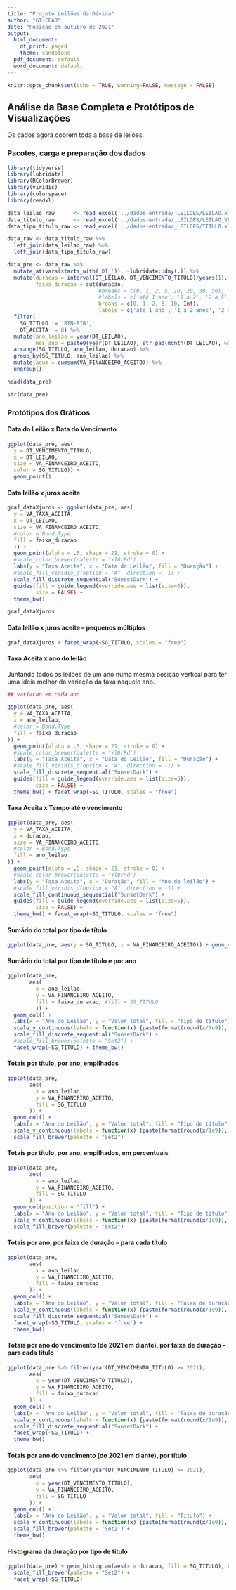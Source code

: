 ```yaml
---
title: "Projeto Leilões da Dívida"
author: "GT-CEAD"
date: "Posição em outubro de 2021"
output:
  html_document:
    df_print: paged
    theme: sandstone
  pdf_document: default
  word_document: default
---
```


```r
knitr::opts_chunk$set(echo = TRUE, warning=FALSE, message = FALSE)
```

## Análise da Base Completa e Protótipos de Visualizações

Os dados agora cobrem toda a base de leilões.

### Pacotes, carga e preparação dos dados

```r
library(tidyverse)
library(lubridate)
library(RColorBrewer)
library(viridis)
library(colorspace)
library(readxl)

data_leilao_raw      <- read_excel('../dados-entrada/_LEILOES/LEILAO.xlsx')
data_titulo_raw      <- read_excel('../dados-entrada/_LEILOES/LEILAO_VENCIMENTO_TITULO.xlsx')
data_tipo_titulo_raw <- read_excel('../dados-entrada/_LEILOES/TITULO.xlsx')

data_raw <- data_titulo_raw %>%
  left_join(data_leilao_raw) %>%
  left_join(data_tipo_titulo_raw)

data_pre <- data_raw %>%
  mutate_at(vars(starts_with('DT_')), ~lubridate::dmy(.)) %>%
  mutate(duracao = interval(DT_LEILAO, DT_VENCIMENTO_TITULO)/years(1),
         faixa_duracao = cut(duracao, 
                             #breaks = c(0, 1, 2, 5, 10, 20, 30, 50),
                             #labels = c('até 1 ano', '1 a 2', '2 a 5', '5 a 10', '10 a 20', '20 a 30', '30 e acima'))) %>%
                             breaks = c(0, 1, 2, 5, 10, Inf),
                             labels = c('até 1 ano', '1 a 2 anos', '2 a 5 anos', '5 a 10 anos', 'Acima de 10 anos'))) %>%
  filter(
    SG_TITULO != 'BTN-BIB',
    QT_ACEITA != 0) %>%
  mutate(ano_leilao = year(DT_LEILAO),
         mes_ano = paste0(year(DT_LEILAO), str_pad(month(DT_LEILAO), width = 2, pad = '0'))) %>%
  arrange(SG_TITULO, ano_leilao, duracao) %>%
  group_by(SG_TITULO, ano_leilao) %>%
  mutate(acum = cumsum(VA_FINANCEIRO_ACEITO)) %>%
  ungroup()

head(data_pre)

str(data_pre)
```

### Protótipos dos Gráficos

#### Data do Leilão x Data do Vencimento

```r
ggplot(data_pre, aes(
  y = DT_VENCIMENTO_TITULO, 
  x = DT_LEILAO, 
  size = VA_FINANCEIRO_ACEITO,
  color = SG_TITULO)) + 
  geom_point()
```

#### Data leilão x juros aceite

```r
graf_dataXjuros <- ggplot(data_pre, aes(
  y = VA_TAXA_ACEITA, 
  x = DT_LEILAO, 
  size = VA_FINANCEIRO_ACEITO,
  #color = Bond.Type
  fill = faixa_duracao
  )) + 
  geom_point(alpha = .5, shape = 21, stroke = 0) +
  #scale_color_brewer(palette = 'YlOrRd')
  labs(y = "Taxa Aceita", x = "Data do Leilão", fill = "Duração") +
  #scale_fill_viridis_d(option = "A", direction = -1) +
  scale_fill_discrete_sequential("SunsetDark") +
  guides(fill = guide_legend(override.aes = list(size=5)),
         size = FALSE) +
  theme_bw()

graf_dataXjuros
```

#### Data leilão x juros aceite -- pequenos múltiplos

```r
graf_dataXjuros + facet_wrap(~SG_TITULO, scales = "free")
```
#### Taxa Aceita x ano do leilão

Juntando todos os leilões de um ano numa mesma posição vertical para ter uma ideia melhor da variação da taxa naquele ano.

```r
## variacao em cada ano

ggplot(data_pre, aes(
  y = VA_TAXA_ACEITA, 
  x = ano_leilao, 
  #color = Bond.Type
  fill = faixa_duracao
)) + 
  geom_point(alpha = .5, shape = 21, stroke = 0) +
  #scale_color_brewer(palette = 'YlOrRd')
  labs(y = "Taxa Aceita", x = "Data do Leilão", fill = "Duração") +
  #scale_fill_viridis_d(option = "A", direction = -1) +
  scale_fill_discrete_sequential("SunsetDark") +
  guides(fill = guide_legend(override.aes = list(size=5)),
         size = FALSE) +
  theme_bw() + facet_wrap(~SG_TITULO, scales = "free")
```


#### Taxa Aceita x Tempo até o vencimento

```r
ggplot(data_pre, aes(
  y = VA_TAXA_ACEITA, 
  x = duracao, 
  size = VA_FINANCEIRO_ACEITO,
  #color = Bond.Type
  fill = ano_leilao
)) + 
  geom_point(alpha = .5, shape = 21, stroke = 0) +
  #scale_color_brewer(palette = 'YlOrRd')
  labs(y = "Taxa Aceita", x = "Duração", fill = "Ano do leilão") +
  #scale_fill_viridis_d(option = "A", direction = -1) +
  scale_fill_continuous_sequential("SunsetDark") +
  guides(fill = guide_legend(override.aes = list(size=5)),
         size = FALSE) +
  theme_bw() + facet_wrap(~SG_TITULO, scales = "free")
```


#### Sumário do total por tipo de título

```r
ggplot(data_pre, aes(y = SG_TITULO, x = VA_FINANCEIRO_ACEITO)) + geom_col()
```

#### Sumário do total por tipo de título e por ano

```r
ggplot(data_pre, 
       aes(
         x = ano_leilao, 
         y = VA_FINANCEIRO_ACEITO, 
         fill = faixa_duracao, #fill = SG_TITULO
         )) + 
  geom_col() +
  labs(x = "Ano do Leilão", y = "Valor total", fill = "Tipo de título") + 
  scale_y_continuous(labels = function(x) {paste(format(round(x/1e9)), "bi")}) +
  scale_fill_discrete_sequential("SunsetDark") +
  #scale_fill_brewer(palette = "Set2") +
  facet_wrap(~SG_TITULO) + theme_bw()
```
#### Totais por título, por ano, empilhados

```r
ggplot(data_pre, 
       aes(
         x = ano_leilao, 
         y = VA_FINANCEIRO_ACEITO, 
         fill = SG_TITULO
       )) + 
  geom_col() +
  labs(x = "Ano do Leilão", y = "Valor total", fill = "Tipo de título") + 
  scale_y_continuous(labels = function(x) {paste(format(round(x/1e9)), "bi")}) +
  scale_fill_brewer(palette = "Set2")
```
#### Totais por título, por ano, empilhados, em percentuais

```r
ggplot(data_pre, 
       aes(
         x = ano_leilao, 
         y = VA_FINANCEIRO_ACEITO, 
         fill = SG_TITULO
       )) + 
  geom_col(position = "fill") +
  labs(x = "Ano do Leilão", y = "Valor total", fill = "Tipo de título") + 
  scale_y_continuous(labels = function(x) {paste(format(round(x/1e9)), "bi")}) +
  scale_fill_brewer(palette = "Set2")
```
#### Totais por ano, por faixa de duração -- para cada título

```r
ggplot(data_pre, 
       aes(
         x = ano_leilao, 
         y = VA_FINANCEIRO_ACEITO, 
         fill = faixa_duracao
       )) + 
  geom_col() +
  labs(x = "Ano do Leilão", y = "Valor total", fill = "Faixa de duração") + 
  scale_y_continuous(labels = function(x) {paste(format(round(x/1e9)), "bi")}) +
  scale_fill_discrete_sequential("SunsetDark") +
  facet_wrap(~SG_TITULO, scales = 'free') +
  theme_bw()
```

#### Totais por ano do vencimento (de 2021 em diante), por faixa de duração -- para cada título

```r
ggplot(data_pre %>% filter(year(DT_VENCIMENTO_TITULO) >= 2021), 
       aes(
         x = year(DT_VENCIMENTO_TITULO), 
         y = VA_FINANCEIRO_ACEITO, 
         fill = faixa_duracao
       )) + 
  geom_col() +
  labs(x = "Ano do Leilão", y = "Valor total", fill = "Faixa de duração") + 
  scale_y_continuous(labels = function(x) {paste(format(round(x/1e9)), "bi")}) +
  scale_fill_discrete_sequential("SunsetDark") +
  facet_wrap(~SG_TITULO) +
  theme_bw()
```

#### Totais por ano do vencimento (de 2021 em diante), por título

```r
ggplot(data_pre %>% filter(year(DT_VENCIMENTO_TITULO) >= 2021), 
       aes(
         x = year(DT_VENCIMENTO_TITULO), 
         y = VA_FINANCEIRO_ACEITO, 
         fill = SG_TITULO
       )) + 
  geom_col() +
  labs(x = "Ano do Leilão", y = "Valor total", fill = "Título") + 
  scale_y_continuous(labels = function(x) {paste(format(round(x/1e9)), "bi")}) +
  scale_fill_brewer(palette = 'Set2') +
  theme_bw()
```

#### Histograma da duração por tipo de título

```r
ggplot(data_pre) + geom_histogram(aes(x = duracao, fill = SG_TITULO), bins = 100) +
  scale_fill_brewer(palette = "Set2") +
  facet_wrap(~SG_TITULO)
```


